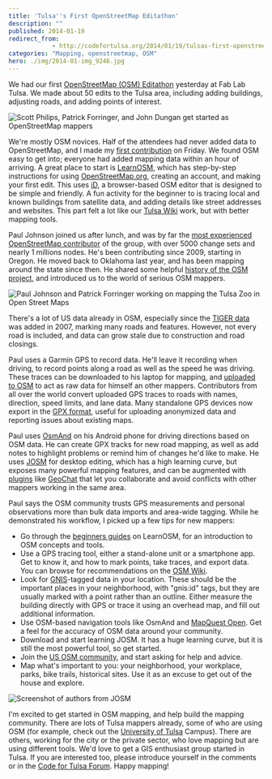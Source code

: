 ```yaml
---
title: 'Tulsa''s First OpenStreetMap Editathon'
description: ""
published: 2014-01-19
redirect_from:
            - http://codefortulsa.org/2014/01/19/tulsas-first-openstreetmap-editathon/
categories: "Mapping, openstreetmap, OSM"
hero: ./img/2014-01-img_9246.jpg
---
```

We had our first [OpenStreetMap (OSM) Editathon](http://www.meetup.com/Code-for-Tulsa/events/160709452/ "OpenStreetMap US Winter Editathon 2014 on meetup.com") yesterday at Fab Lab Tulsa. We made about 50 edits to the Tulsa area, including adding buildings, adjusting roads, and adding points of interest.

![Scott Philips, Patrick Forringer, and John Dungan get started as OpenStreetMap mappers](./img/2014-01-img_9246.jpg)

We're mostly OSM novices. Half of the attendees had never added data to OpenStreetMap, and I made my [first contribution](http://www.openstreetmap.org/way/257032589 "Way: Fab Lab Tulsa") on Friday. We found OSM easy to get into; everyone had added mapping data within an hour of arriving. A great place to start is [LearnOSM](http://learnosm.org/en/ "LearnOSM"), which has step-by-step instructions for using [OpenStreetMap.org](http://www.openstreetmap.org "OpenStreetMap"), creating an account, and making your first edit. This uses [iD](https://wiki.openstreetmap.org/wiki/ID "iD - browser-based OpenStreetMap editor"), a browser-based OSM editor that is designed to be simple and friendly. A fun activity for the beginner to is tracing local and known buildings from satellite data, and adding details like street addresses and websites. This part felt a lot like our [Tulsa Wiki](http://www.tulsawiki.org "Tulsa Wiki - a LocalWiki about Tulsa, Oklahoma") work, but with better mapping tools.

Paul Johnson joined us after lunch, and was by far the [most experienced OpenStreetMap contributor](http://http://hdyc.neis-one.org/?Paul%20Johnson "Paul's profile on Pascal Neis's website") of the group, with over 5000 change sets and nearly 1 millions nodes. He's been contributing since 2009, starting in Oregon. He moved back to Oklahoma last year, and has been mapping around the state since then. He shared some helpful [history of the OSM project](http://en.wikipedia.org/wiki/OpenStreetMap "OpenStreetMap on Wikipedia"), and introduced us to the world of serious OSM mappers.

![Paul Johnson and Patrick Forringer working on mapping the Tulsa Zoo in Open Street Maps](./img/2014-01-paul-and-patrick.jpg)

There's a lot of US data already in OSM, especially since the [TIGER data](http://en.wikipedia.org/wiki/Topologically_Integrated_Geographic_Encoding_and_Referencing "TIGER on Wikipedia") was added in 2007, marking many roads and features. However, not every road is included, and data can grow stale due to construction and road closings.

Paul uses a Garmin GPS to record data. He'll leave it recording when driving, to record points along a road as well as the speed he was driving. These traces can be downloaded to his laptop for mapping, and [uploaded to OSM](https://wiki.openstreetmap.org/wiki/Upload "Upload documentation page on the OSM Wiki") to act as raw data for himself an other mappers. Contributors from all over the world convert uploaded GPS traces to roads with names, direction, speed limits, and lane data. Many standalone GPS devices now export in the [GPX format](https://wiki.openstreetmap.org/wiki/Gpx "The GPX format page on the OSM wiki"), useful for uploading anonymized data and reporting issues about existing maps.

Paul uses [OsmAnd](https://wiki.openstreetmap.org/wiki/Osmand "OsmAnd page on the OSM Wiki") on his Android phone for driving directions based on OSM data. He can create GPX tracks for new road mapping, as well as add notes to highlight problems or remind him of changes he'd like to make. He uses [JOSM](https://wiki.openstreetmap.org/wiki/JOSM "JOSM page on the OSM wiki") for desktop editing, which has a high learning curve, but exposes many powerful mapping features, and can be augmented with [plugins](https://josm.openstreetmap.de/wiki/Plugins "JOSM Plugins page") like [GeoChat](https://wiki.openstreetmap.org/wiki/JOSM/Plugins/GeoChat "GeoChat JOSM Plugin page on OSM") that let you collaborate and avoid conflicts with other mappers working in the same area.

Paul says the OSM community trusts GPS measurements and personal observations more than bulk data imports and area-wide tagging. While he demonstrated his workflow, I picked up a few tips for new mappers:

- Go through the [beginners guides](http://learnosm.org/en/beginner/ "LearnOSM Beginner Guide") on LearnOSM, for an introduction to OSM concepts and tools.
- Use a GPS tracing tool, either a stand-alone unit or a smartphone app. Get to know it, and how to mark points, take traces, and export data. You can browse for recommendations on the [OSM Wiki](https://wiki.openstreetmap.org/wiki/Main_Page).
- Look for [GNIS](https://wiki.openstreetmap.org/wiki/GNIS "GNIS page on OSM Wiki")-tagged data in your location. These should be the important places in your neighborhood, with "gnis:id" tags, but they are usually marked with a point rather than an outline. Either measure the building directly with GPS or trace it using an overhead map, and fill out additional information.
- Use OSM-based navigation tools like OsmAnd and [MapQuest Open](http://open.mapquest.com "MapQuest Open"). Get a feel for the accuracy of OSM data around your community.
- Download and start learning JOSM. It has a huge learning curve, but it is still the most powerful tool, so get started.
- Join the [US OSM community](http://openstreetmap.us "OSM US main page"), and start asking for help and advice.
- Map what's important to you: your neighborhood, your workplace, parks, bike trails, historical sites. Use it as an excuse to get out of the house and explore.

![Screenshot of authors from JOSM](./img/2014-01-screen-shot-2014-01-19-at-12-29-50-pm.png)

I'm excited to get started in OSM mapping, and help build the mapping community. There are lots of Tulsa mappers already, some of who are using OSM (for example, check out the [University of Tulsa](http://www.openstreetmap.org/way/225776397#map=17/36.15212/-95.94598 "University of Tulsa on OpenStreetMaps") Campus). There are others, working for the city or the private sector, who love mapping but are using different tools. We'd love to get a GIS enthusiast group started in Tulsa. If you are interested too, please introduce yourself in the comments or in the [Code for Tulsa Forum](https://groups.google.com/forum/#!forum/code-for-tulsa "Code For Tulsa Forum in Google Groups"). Happy mapping!
